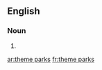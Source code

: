 ==English==

===Noun===
{{head|en|plural}}

# {{plural of|theme park|lang=en|nocat=1}}

[[ar:theme parks]]
[[fr:theme parks]]